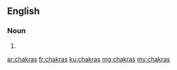 ==English==

===Noun===
{{head|en}}

# {{plural of|chakra}}

[[ar:chakras]]
[[fr:chakras]]
[[ku:chakras]]
[[mg:chakras]]
[[my:chakras]]